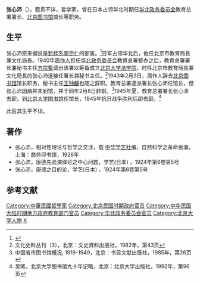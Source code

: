'''张心沛'''（{{bd|?||?|}}），籍贯不详，哲学家，曾在日本占领华北时期任[[华北政务委员会|华北政务委员会]]教育总署署长、[[北京图书馆|北京图书馆]]馆长等职务。

==生平==
张心沛原来据说是[[新桂系|新桂系]][[李宗仁|李宗仁]]的部属。<ref>{{Cite web |url=http://vip.book.sina.com.cn/book/chapter_187955_146041.html |title=沦陷区北平高校概况，载 陈明远，那时的文化界，太原：山西人民出版社，2011年 |access-date=2012-02-16 |archive-date=2019-05-20 |archive-url=https://web.archive.org/web/20190520140225/http://vip.book.sina.com.cn/book/chapter_187955_146041.html |dead-url=no }}</ref>日军占领华北后，他任北京市教育局長兼文化局長。1940年[[周作人|周作人]]担任[[华北政务委员会|华北政务委员会]]教育总署督办之后，教育总署署长兼秘书主任[[方宗鳌|方宗鳌]]调出该署以筹备成立[[北京大学法学院|北京大学法学院]]，时任北京市教育局長兼文化局長的张心沛遂接任署长兼秘书主任。<ref>文化史料丛刊（3），北京：文史資料出版社，1982年，第43页</ref>1943年2月3日，周作人辞去[[北京图书馆|北京图书馆]]馆长职务，秘书主任[[王钟麟|王钟麟]]也随之辞职。教育总署遂派署长张心沛任馆长，但张心沛因病并未到馆，并于同年2月8日辞职。<ref>中国省市图书馆概况, 1919-1949，北京：书目文献出版社，1985年，第26页</ref>1945年夏，教育总署署长张心沛去职，到[[北京大学图书馆|北京大学图书馆]]任馆长，1945年抗日战争胜利后即去职。<ref>吴晞，北京大学图书馆九十年记略，北京：北京大学出版社，1992年，第96页</ref>

此后其生平不详。

==著作==
*张心沛，相对性理论与哲学之交涉，载 [[中华学艺社|中华学艺社]]编，自然科学之革命思潮，上海：商务印书馆，1926年
*张心沛，康德先验演绎论之中心问题，学艺(日本) ，1924年第6卷第5号
*张心沛，康德之目的论，学艺(日本) ，1924年第6卷第5号

==参考文献==
{{reflist}}

{{中国国家图书馆馆长}}

[[Category:中華民國哲學家|Category:中華民國哲學家]]
[[Category:北京民国时期政府官员|Category:北京民国时期政府官员]]
[[Category:中华民国大陆时期地方政府教育部门官员|Category:中华民国大陆时期地方政府教育部门官员]]
[[Category:华北政务委员会官员|Category:华北政务委员会官员]]
[[Category:北京大学人物|Category:北京大学人物]]
[[Category:张姓|X]]